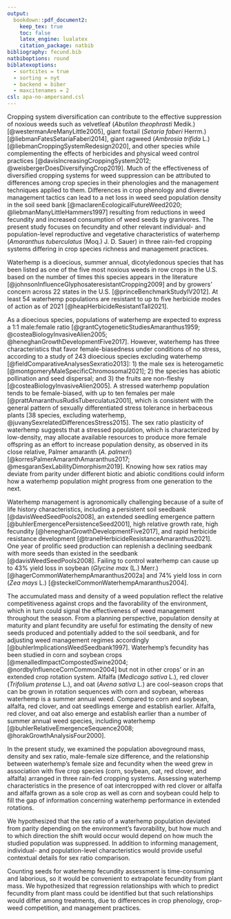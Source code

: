 ```yaml
---
output:
  bookdown::pdf_document2:
    keep_tex: true
    toc: false
    latex_engine: lualatex
    citation_package: natbib
bibliography: fecund.bib
natbiboptions: round
biblatexoptions:
  - sortcites = true
  - sorting = nyt
  - backend = biber
  - maxcitenames = 2
csl: apa-no-ampersand.csl
---
```


Cropping system diversification can contribute to the effective suppression of noxious weeds such as velvetleaf (*Abutilon theophrasti* Medik.) [@westermanAreManyLittle2005], giant foxtail (*Setaria faberi* Herrm.) [@liebmanFatesSetariaFaberi2014], giant ragweed (*Ambrosia trifida* L.) [@liebmanCroppingSystemRedesign2020], and other species while complementing the effects of herbicides and physical weed control practices [@davisIncreasingCroppingSystem2012; @weisbergerDoesDiversifyingCrop2019]. 
Much of the effectiveness of diversified cropping systems for weed suppression can be attributed to differences among crop species in their phenologies and the management techniques applied to them. Differences in crop phenology and diverse management tactics can lead to a net loss in weed seed population density in the soil seed bank [@maclarenEcologicalFutureWeed2020; @liebmanManyLittleHammers1997] resulting from reductions in weed fecundity and increased consumption of weed seeds by granivores. The present study focuses on fecundity and other relevant individual- and population-level reproductive and vegetative characteristics of waterhemp (*Amaranthus tuberculatus* (Moq.) J. D. Sauer) in three rain-fed cropping systems differing in crop species richness and management practices.  


Waterhemp is a dioecious, summer annual, dicotyledonous species that has been listed as one of the five most noxious weeds in row crops in the U.S. based on the number of times this species appears in the literature [@johnsonInfluenceGlyphosateresistantCropping2009] and by growers' concern across 22 states in the U.S. [@princeBenchmarkStudyIV2012]. At least 54 waterhemp populations are resistant to up to five herbicide modes of action as of 2021 [@heapHerbicideResistantTall2021].

As a dioecious species, populations of waterhemp are expected to express a 1:1 male:female ratio [@grantCytogeneticStudiesAmaranthus1959; @costeaBiologyInvasiveAlien2005; @heneghanGrowthDevelopmentFive2017]. However, waterhemp has three characteristics that favor female-biasedness under conditions of no stress, according to a study of 243 dioecious species excluding waterhemp [@fieldComparativeAnalysesSexratio2013]: 1) the male sex is heterogametic [@montgomeryMaleSpecificChromosomal2021]; 2) the species has abiotic pollination and seed dispersal; and 3) the fruits are non-fleshy [@costeaBiologyInvasiveAlien2005]. A stressed waterhemp population tends to be female-biased, with up to ten females per male [@prattAmaranthusRudisTuberculatus2001], which is consistent with the general pattern of sexually differentiated stress tolerance in herbaceous plants [38 species, excluding waterhemp, @juvanySexrelatedDifferencesStress2015]. The sex ratio plasticity of waterhemp suggests that a stressed population, which is characterized by low-density, may allocate available resources to produce more female offspring as an effort to increase population density, as observed in its close relative, Palmer amaranth (*A. palmeri*) [@korresPalmerAmaranthAmaranthus2017; @mesgaranSexLabilityDimorphism2019]. Knowing how sex ratios may deviate from parity under different biotic and abiotic conditions could inform how a waterhemp population might progress from one generation to the next.

Waterhemp management is agronomically challenging because of a suite of life history characteristics, including a persistent soil seedbank [@davisWeedSeedPools2008], an extended seedling emergence pattern [@buhlerEmergencePersistenceSeed2001], high relative growth rate, high fecundity [@heneghanGrowthDevelopmentFive2017], and rapid herbicide resistance development [@tranelHerbicideResistanceAmaranthus2021]. One year of prolific seed production can replenish a declining seedbank with more seeds than existed in the seedbank [@davisWeedSeedPools2008]. Failing to control waterhemp can cause up to 43% yield loss in soybean (*Glycine max* (L.) Merr.) [@hagerCommonWaterhempAmaranthus2002a] and 74% yield loss in corn (*Zea mays* L.) [@steckelCommonWaterhempAmaranthus2004]. 
 

The accumulated mass and density of a weed population reflect the relative competitiveness against crops and the favorability of the environment, which in turn could signal the effectiveness of weed management throughout the season. From a planning perspective, population density at maturity and plant fecundity are useful for estimating the density of new seeds produced and potentially added to the soil seedbank, and for adjusting weed management regimes accordingly [@buhlerImplicationsWeedSeedbank1997]. Waterhemp's fecundity has been studied in corn and soybean crops [@menalledImpactCompostedSwine2004; @nordbyInfluenceCornCommon2004] but not in other crops' or in an extended crop rotation system.
Alfalfa (*Medicago sativa* L.), red clover (*Trifolium pratense* L.), and oat (*Avena sativa* L.) are cool-season crops that can be grown in rotation sequences with corn and soybean, whereas waterhemp is a summer annual weed. Compared to corn and soybean, alfalfa, red clover, and oat seedlings emerge and establish earlier. Alfalfa, red clover, and oat also emerge and establish earlier than a number of summer annual weed species, including waterhemp [@buhlerRelativeEmergenceSequence2008; @horakGrowthAnalysisFour2000]. 

In the present study, we examined the population aboveground mass, density and sex ratio, male-female size difference, and the relationship between waterhemp’s female size and fecundity when the weed grew in association with five crop species (corn, soybean, oat, red clover, and alfalfa) arranged in three rain-fed cropping systems. Assessing waterhemp characteristics in the presence of oat intercropped with red clover or alfalfa and alfalfa grown as a sole crop as well as corn and soybean could help to fill the gap of information concerning waterhemp performance in extended rotations. 

We hypothesized that the sex ratio of a waterhemp population deviated from parity depending on the environment's favorability, but how much and to which direction the shift would occur would depend on how much the studied population was suppressed. In addition to informing management, individual- and population-level characteristics would provide useful contextual details for sex ratio comparison.

Counting seeds for waterhemp fecundity assessment is time-consuming and laborious, so it would be convenient to extrapolate fecundity from plant mass. We hypothesized that regression relationships with which to predict fecundity from plant mass could be identified but that such relationships would differ among treatments, due to differences in crop phenology, crop-weed competition, and management practices.


